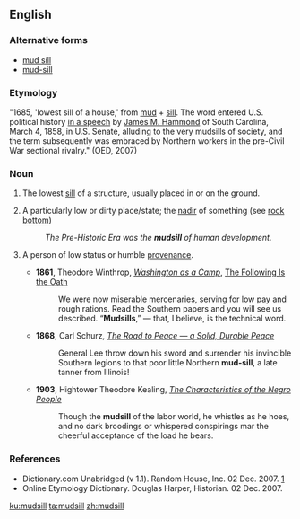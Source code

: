 ==English==

===Alternative forms===
* [[mud sill]]
* [[mud-sill]]

===Etymology===
"1685, 'lowest sill of a house,' from [[mud]] + [[sill]]. The word entered U.S. political history [[s:The 'Mudsill' Theory|in a speech]] by [[w:James Henry Hammond|James M. Hammond]] of South Carolina, March 4, 1858, in U.S. Senate, alluding to the very mudsills of society, and the term subsequently was embraced by Northern workers in the pre-Civil War sectional rivalry." (OED, 2007)

===Noun===
{{en-noun}}

# The lowest [[sill]] of a structure, usually placed in or on the ground.
# {{label|en|figuratively}} A particularly low or dirty place/state; the [[nadir]] of something (see [[rock bottom]])
#: ''The Pre-Historic Era was the '''mudsill''' of human development.''
# {{label|en|dated|US|southern US}} A person of low status or humble [[provenance]].
#* '''1861''', Theodore Winthrop, ''[[s:Washington as a Camp|Washington as a Camp]]'', [[s:Washington as a Camp/The Following Is the Oath|The Following Is the Oath]]
#*: We were now miserable mercenaries, serving for low pay and rough rations. Read the Southern papers and you will see us described. “'''Mudsills''',” — that, I believe, is the technical word.
#* '''1868''', Carl Schurz, ''[[s:The Road to Peace — a Solid, Durable Peace|The Road to Peace — a Solid, Durable Peace]]''
#*: General Lee throw down his sword and surrender his invincible Southern legions to that poor little Northern '''mud-sill''', a late tanner from Illinois!
#* '''1903''', Hightower Theodore Kealing, ''[[s:The Characteristics of the Negro People|The Characteristics of the Negro People]]''
#*: Though the '''mudsill''' of the labor world, he whistles as he hoes, and no dark broodings or whispered conspirings mar the cheerful acceptance of the load he bears.

===References===
* Dictionary.com Unabridged (v 1.1). Random House, Inc. 02 Dec. 2007. [http://dictionary.reference.com/browse/mudsill]
* Online Etymology Dictionary. Douglas Harper, Historian. 02 Dec. 2007.

[[ku:mudsill]]
[[ta:mudsill]]
[[zh:mudsill]]